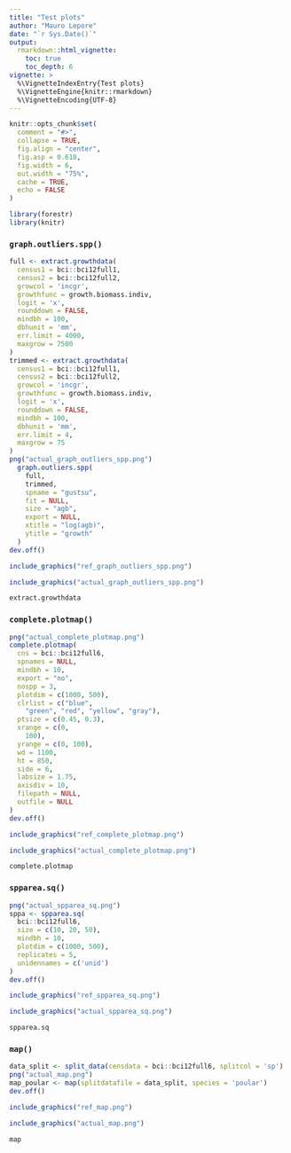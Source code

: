 ```yaml
---
title: "Test plots"
author: "Mauro Lepore"
date: "`r Sys.Date()`"
output: 
  rmarkdown::html_vignette:
    toc: true
    toc_depth: 6
vignette: >
  %\VignetteIndexEntry{Test plots}
  %\VignetteEngine{knitr::rmarkdown}
  %\VignetteEncoding{UTF-8}
---
```


```r
knitr::opts_chunk$set(
  comment = "#>",
  collapse = TRUE,
  fig.align = "center",
  fig.asp = 0.618,
  fig.width = 6,
  out.width = "75%",
  cache = TRUE,
  echo = FALSE 
)

library(forestr)
library(knitr)
```

### `graph.outliers.spp()`

```r
full <- extract.growthdata(
  census1 = bci::bci12full1,
  census2 = bci::bci12full2,
  growcol = 'incgr',
  growthfunc = growth.biomass.indiv,
  logit = 'x',
  rounddown = FALSE,
  mindbh = 100,
  dbhunit = 'mm',
  err.limit = 4000,
  maxgrow = 7500
)
trimmed <- extract.growthdata(
  census1 = bci::bci12full1,
  census2 = bci::bci12full2,
  growcol = 'incgr',
  growthfunc = growth.biomass.indiv,
  logit = 'x',
  rounddown = FALSE,
  mindbh = 100,
  dbhunit = 'mm',
  err.limit = 4,
  maxgrow = 75
)
png("actual_graph_outliers_spp.png")
  graph.outliers.spp(
    full,
    trimmed,
    spname = "gustsu",
    fit = NULL,
    size = "agb",
    export = NULL,
    xtitle = "log(agb)",
    ytitle = "growth"
  )
dev.off()
```

```r
include_graphics("ref_graph_outliers_spp.png")
```

```r
include_graphics("actual_graph_outliers_spp.png")
```

```r
extract.growthdata
```


### `complete.plotmap()`

```r
png("actual_complete_plotmap.png")
complete.plotmap(
  cns = bci::bci12full6,
  spnames = NULL,
  mindbh = 10,
  export = "no",
  nospp = 3,
  plotdim = c(1000, 500),
  clrlist = c("blue",
    "green", "red", "yellow", "gray"),
  ptsize = c(0.45, 0.3),
  xrange = c(0,
    100),
  yrange = c(0, 100),
  wd = 1100,
  ht = 850,
  side = 6,
  labsize = 1.75,
  axisdiv = 10,
  filepath = NULL,
  outfile = NULL
)
dev.off()
```

```r
include_graphics("ref_complete_plotmap.png")
```

```r
include_graphics("actual_complete_plotmap.png")
```

```r
complete.plotmap
```

### `spparea.sq()`

```r
png("actual_spparea_sq.png")
sppa <- spparea.sq(
  bci::bci12full6,
  size = c(10, 20, 50),
  mindbh = 10,
  plotdim = c(1000, 500),
  replicates = 5,
  unidennames = c('unid')
)
dev.off()
```

```r
include_graphics("ref_spparea_sq.png")
```

```r
include_graphics("actual_spparea_sq.png")
```

```r
spparea.sq
```



### `map()`

```r
data_split <- split_data(censdata = bci::bci12full6, splitcol = 'sp')
png("actual_map.png")
map_poular <- map(splitdatafile = data_split, species = 'poular')
dev.off()
```

```r
include_graphics("ref_map.png")
```

```r
include_graphics("actual_map.png")
```

```r
map
```

